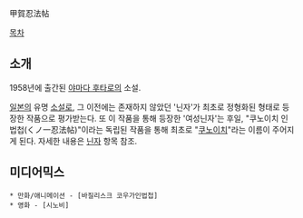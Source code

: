 甲賀忍法帖

[[목차]]
== 소개 ==
1958년에 출간된 [[야마다 후타로]]의 소설.

[[일본]]의 유명 [[소설]]로, 그 이전에는 존재하지 않았던 '닌자'가 최초로 정형화된 형태로 등장한 작품으로 평가받는다. 또 이 작품을 통해 등장한 '여성닌자'는 후일, "쿠노이치 인법첩(くノ一忍法帖)"이라는 독립된 작품을 통해 최초로 "[[쿠노이치]]"라는 이름이 주어지게 된다. 자세한 내용은 [[닌자]] 항목 참조.

== 미디어믹스 ==
 * 만화/애니메이션 - [바질리스크 코우가인법첩]
 * 영화 - [시노비]
